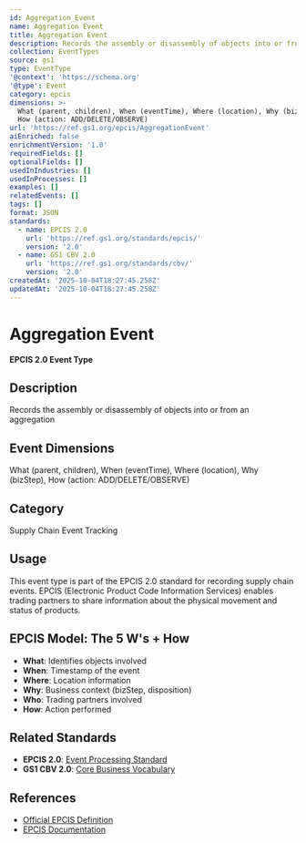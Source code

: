 ```yaml
---
id: Aggregation_Event
name: Aggregation Event
title: Aggregation Event
description: Records the assembly or disassembly of objects into or from an aggregation
collection: EventTypes
source: gs1
type: EventType
'@context': 'https://schema.org'
'@type': Event
category: epcis
dimensions: >-
  What (parent, children), When (eventTime), Where (location), Why (bizStep),
  How (action: ADD/DELETE/OBSERVE)
url: 'https://ref.gs1.org/epcis/AggregationEvent'
aiEnriched: false
enrichmentVersion: '1.0'
requiredFields: []
optionalFields: []
usedInIndustries: []
usedInProcesses: []
examples: []
relatedEvents: []
tags: []
format: JSON
standards:
  - name: EPCIS 2.0
    url: 'https://ref.gs1.org/standards/epcis/'
    version: '2.0'
  - name: GS1 CBV 2.0
    url: 'https://ref.gs1.org/standards/cbv/'
    version: '2.0'
createdAt: '2025-10-04T18:27:45.258Z'
updatedAt: '2025-10-04T18:27:45.258Z'
---
```

# Aggregation Event

**EPCIS 2.0 Event Type**

## Description

Records the assembly or disassembly of objects into or from an aggregation

## Event Dimensions

What (parent, children), When (eventTime), Where (location), Why (bizStep), How (action: ADD/DELETE/OBSERVE)

## Category

Supply Chain Event Tracking

## Usage

This event type is part of the EPCIS 2.0 standard for recording supply chain events. EPCIS (Electronic Product Code Information Services) enables trading partners to share information about the physical movement and status of products.

## EPCIS Model: The 5 W's + How

- **What**: Identifies objects involved
- **When**: Timestamp of the event
- **Where**: Location information
- **Why**: Business context (bizStep, disposition)
- **Who**: Trading partners involved
- **How**: Action performed

## Related Standards

- **EPCIS 2.0**: [Event Processing Standard](https://ref.gs1.org/standards/epcis/)
- **GS1 CBV 2.0**: [Core Business Vocabulary](https://ref.gs1.org/standards/cbv/)

## References

- [Official EPCIS Definition](https://ref.gs1.org/epcis/AggregationEvent)
- [EPCIS Documentation](https://www.gs1.org/standards/epcis)
